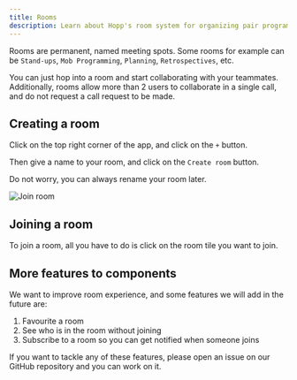 ```yaml
---
title: Rooms
description: Learn about Hopp's room system for organizing pair programming sessions.
---
```



Rooms are permanent, named meeting spots. Some rooms for example can be `Stand-ups`, `Mob Programming`, `Planning`, `Retrospectives`, etc.

You can just hop into a room and start collaborating with your teammates. Additionally, rooms allow more than 2 users to collaborate in a single call, and do not request a call request to be made.

## Creating a room

Click on the top right corner of the app, and click on the `+` button.

Then give a name to your room, and click on the `Create room` button.

Do not worry, you can always rename your room later.

<Image src={room} class="rounded-md max-w-[300px] mx-auto mt-6" alt="Join room" />

## Joining a room

To join a room, all you have to do is click on the room tile you want to join.

## More features to components

We want to improve room experience, and some features we will add in the future are:

1. Favourite a room
2. See who is in the room without joining
3. Subscribe to a room so you can get notified when someone joins

If you want to tackle any of these features, please open an issue on our GitHub repository and you can work on it.
